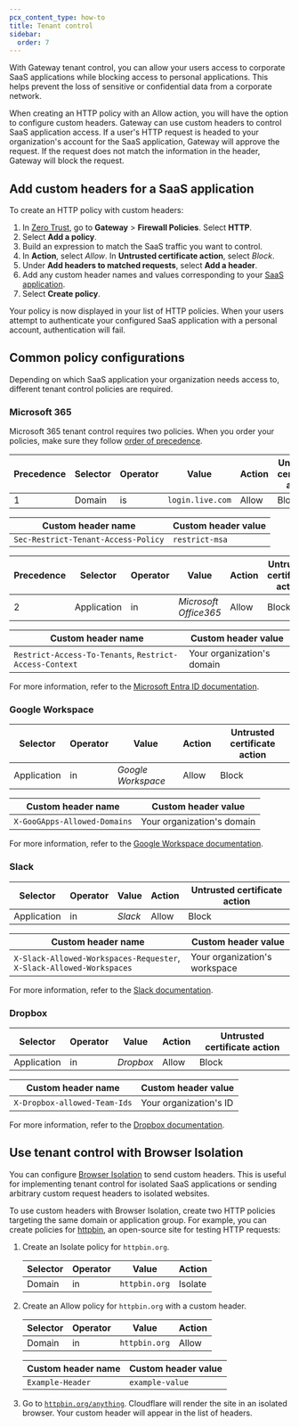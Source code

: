 ```yaml
---
pcx_content_type: how-to
title: Tenant control
sidebar:
  order: 7
---
```


With Gateway tenant control, you can allow your users access to corporate SaaS applications while blocking access to personal applications. This helps prevent the loss of sensitive or confidential data from a corporate network.

When creating an HTTP policy with an Allow action, you will have the option to configure custom headers. Gateway can use custom headers to control SaaS application access. If a user's HTTP request is headed to your organization's account for the SaaS application, Gateway will approve the request. If the request does not match the information in the header, Gateway will block the request.

## Add custom headers for a SaaS application

To create an HTTP policy with custom headers:

1. In [Zero Trust](https://one.dash.cloudflare.com), go to **Gateway** > **Firewall Policies**. Select **HTTP**.
2. Select **Add a policy**.
3. Build an expression to match the SaaS traffic you want to control.
4. In **Action**, select _Allow_. In **Untrusted certificate action**, select _Block_.
5. Under **Add headers to matched requests**, select **Add a header**.
6. Add any custom header names and values corresponding to your [SaaS application](#common-policy-configurations).
7. Select **Create policy**.

Your policy is now displayed in your list of HTTP policies. When your users attempt to authenticate your configured SaaS application with a personal account, authentication will fail.

## Common policy configurations

Depending on which SaaS application your organization needs access to, different tenant control policies are required.

### Microsoft 365

Microsoft 365 tenant control requires two policies. When you order your policies, make sure they follow [order of precedence](/cloudflare-one/policies/gateway/order-of-enforcement/#order-of-precedence).

| Precedence | Selector | Operator | Value            | Action | Untrusted certificate action |
| ---------- | -------- | -------- | ---------------- | ------ | ---------------------------- |
| 1          | Domain   | is       | `login.live.com` | Allow  | Block                        |

| Custom header name                  | Custom header value |
| ----------------------------------- | ------------------- |
| `Sec-Restrict-Tenant-Access-Policy` | `restrict-msa`      |

| Precedence | Selector    | Operator | Value                 | Action | Untrusted certificate action |
| ---------- | ----------- | -------- | --------------------- | ------ | ---------------------------- |
| 2          | Application | in       | _Microsoft Office365_ | Allow  | Block                        |

| Custom header name                                      | Custom header value        |
| ------------------------------------------------------- | -------------------------- |
| `Restrict-Access-To-Tenants`, `Restrict-Access-Context` | Your organization's domain |

For more information, refer to the [Microsoft Entra ID documentation](https://learn.microsoft.com/entra/identity/enterprise-apps/tenant-restrictions).

### Google Workspace

| Selector    | Operator | Value              | Action | Untrusted certificate action |
| ----------- | -------- | ------------------ | ------ | ---------------------------- |
| Application | in       | _Google Workspace_ | Allow  | Block                        |

| Custom header name           | Custom header value        |
| ---------------------------- | -------------------------- |
| `X-GooGApps-Allowed-Domains` | Your organization's domain |

For more information, refer to the [Google Workspace documentation](https://support.google.com/a/answer/1668854).

### Slack

| Selector    | Operator | Value   | Action | Untrusted certificate action |
| ----------- | -------- | ------- | ------ | ---------------------------- |
| Application | in       | _Slack_ | Allow  | Block                        |

| Custom header name                                                   | Custom header value           |
| -------------------------------------------------------------------- | ----------------------------- |
| `X-Slack-Allowed-Workspaces-Requester`, `X-Slack-Allowed-Workspaces` | Your organization's workspace |

For more information, refer to the [Slack documentation](https://slack.com/help/articles/360024821873-Approve-Slack-workspaces-for-your-network).

### Dropbox

| Selector    | Operator | Value     | Action | Untrusted certificate action |
| ----------- | -------- | --------- | ------ | ---------------------------- |
| Application | in       | _Dropbox_ | Allow  | Block                        |

| Custom header name           | Custom header value    |
| ---------------------------- | ---------------------- |
| `X-Dropbox-allowed-Team-Ids` | Your organization's ID |

For more information, refer to the [Dropbox documentation](https://help.dropbox.com/security/network-control).

## Use tenant control with Browser Isolation

You can configure [Browser Isolation](/cloudflare-one/policies/browser-isolation/) to send custom headers. This is useful for implementing tenant control for isolated SaaS applications or sending arbitrary custom request headers to isolated websites.

To use custom headers with Browser Isolation, create two HTTP policies targeting the same domain or application group. For example, you can create policies for [httpbin](https://httpbin.org/), an open-source site for testing HTTP requests:

1. Create an Isolate policy for `httpbin.org`.

   | Selector | Operator | Value         | Action  |
   | -------- | -------- | ------------- | ------- |
   | Domain   | in       | `httpbin.org` | Isolate |

2. Create an Allow policy for `httpbin.org` with a custom header.

   | Selector | Operator | Value         | Action |
   | -------- | -------- | ------------- | ------ |
   | Domain   | in       | `httpbin.org` | Allow  |

   | Custom header name | Custom header value |
   | ------------------ | ------------------- |
   | `Example-Header`   | `example-value`     |

3. Go to [`httpbin.org/anything`](https://httpbin.org/anything). Cloudflare will render the site in an isolated browser. Your custom header will appear in the list of headers.
